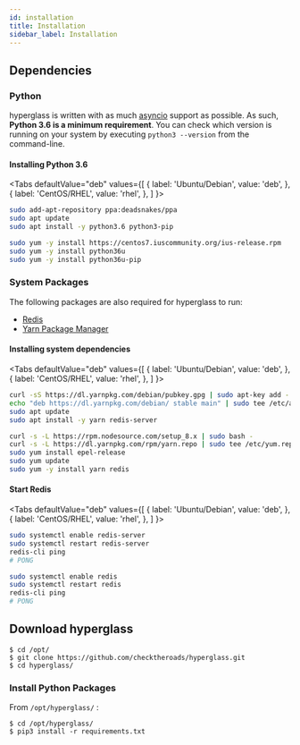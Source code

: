 ```yaml
---
id: installation
title: Installation
sidebar_label: Installation
---
```



## Dependencies

### Python

hyperglass is written with as much [asyncio](https://docs.python.org/3.6/library/asyncio.html) support as possible. As such, **Python 3.6 is a minimum requirement**. You can check which version is running on your system by executing `python3 --version` from the command-line.

#### Installing Python 3.6

<Tabs
  defaultValue="deb"
  values={[
    { label: 'Ubuntu/Debian', value: 'deb', },
    { label: 'CentOS/RHEL', value: 'rhel', },
  ]
}>

<TabItem value="deb">

``` bash
sudo add-apt-repository ppa:deadsnakes/ppa
sudo apt update
sudo apt install -y python3.6 python3-pip
```

</TabItem>
<TabItem value="rhel">

``` bash
sudo yum -y install https://centos7.iuscommunity.org/ius-release.rpm
sudo yum -y install python36u
sudo yum -y install python36u-pip
```

</TabItem>
</Tabs>

### System Packages

The following packages are also required for hyperglass to run:

* [Redis](https://redis.io/)
* [Yarn Package Manager](https://yarnpkg.com)

#### Installing system dependencies

<Tabs
  defaultValue="deb"
  values={[
    { label: 'Ubuntu/Debian', value: 'deb', },
    { label: 'CentOS/RHEL', value: 'rhel', },
  ]
}>

<TabItem value="deb">

``` bash
curl -sS https://dl.yarnpkg.com/debian/pubkey.gpg | sudo apt-key add -
echo "deb https://dl.yarnpkg.com/debian/ stable main" | sudo tee /etc/apt/sources.list.d/yarn.list
sudo apt update
sudo apt install -y yarn redis-server
```

</TabItem>
<TabItem value="rhel">

``` bash
curl -s -L https://rpm.nodesource.com/setup_8.x | sudo bash -
curl -s -L https://dl.yarnpkg.com/rpm/yarn.repo | sudo tee /etc/yum.repos.d/yarn.repo
sudo yum install epel-release
sudo yum update
sudo yum -y install yarn redis
```

</TabItem>
</Tabs>

#### Start Redis

<Tabs
  defaultValue="deb"
  values={[
    { label: 'Ubuntu/Debian', value: 'deb', },
    { label: 'CentOS/RHEL', value: 'rhel', },
  ]
}>

<TabItem value="deb">

``` bash
sudo systemctl enable redis-server
sudo systemctl restart redis-server
redis-cli ping
# PONG
```

</TabItem>
<TabItem value="rhel">

``` bash
sudo systemctl enable redis
sudo systemctl restart redis
redis-cli ping
# PONG
```

</TabItem>
</Tabs>

## Download hyperglass

``` console
$ cd /opt/
$ git clone https://github.com/checktheroads/hyperglass.git
$ cd hyperglass/
```

### Install Python Packages

From `/opt/hyperglass/` :

``` console
$ cd /opt/hyperglass/
$ pip3 install -r requirements.txt
```

